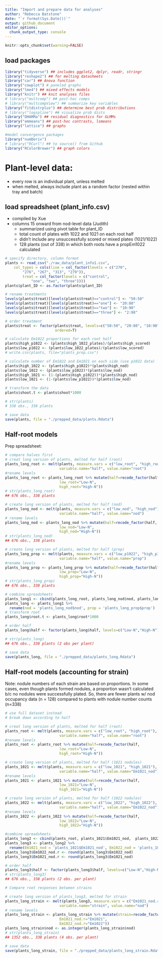 ```yaml
---
title: "Import and prepare data for analyses"
author: "Rebecca Batstone"
date: "`r format(Sys.Date())`"
output: github_document
editor_options: 
  chunk_output_type: console
---
```


```r
knitr::opts_chunk$set(warning=FALSE)
```

## load packages

```r
library("tidyverse") ## includes ggplot2, dplyr, readr, stringr
library("reshape2") ## for melting datasheets
library("car") ## Anova function
library("cowplot") # paneled graphs
library("lme4") ## mixed effects models
library("knitr") ## knit analyses files
# library("multcomp") ## post-hoc comps
# library("multcompView") ## summarize key variables
library("fitdistrplus") ## determine best prob distributions
# library("logspline") ## visualize prob dists
library("DHARMa") ## residual diagnostics for GLMMs
library("emmeans") ## post-hoc contrasts, lsmeans
library("lattice") ## graphs

#model convergence packages
library("numDeriv")
# library("RCurl") ## to source() from Github
library("RColorBrewer") ## graph colors
```

# Plant-level data:
- every row is an individual plant, unless melted
- when melted, always include plant as a random factor (nested within tray and batch)

## load spreadsheet (plant_info.csv)
- compiled by Xue
- columns 15 onward from nod-level data (Judith)
  - summarized using pivot table for plant_ID
  - total count of plates with 1022 and 1021 on each root half
  - didn't include any unsuccessfully scored or mixed plates (1021/1022)
  - 128 plants (out of 338) in which both roots have a propEm1022 calculated

```r
# specify directory, column format
plants <- read_csv("./raw_data/plant_info1.csv", 
    col_types = cols(line = col_factor(levels = c("270", 
        "276", "267", "313", "279")), 
        treat = col_factor(levels = c("control", 
            "one", "two", "three"))))
plants$plant_ID <- as.factor(plants$plant_ID)

# rename treatments
levels(plants$treat)[levels(plants$treat)=="control"] <- "50:50"
levels(plants$treat)[levels(plants$treat)=="one"] <- "20:80"
levels(plants$treat)[levels(plants$treat)=="two"] <- "10:90"
levels(plants$treat)[levels(plants$treat)=="three"] <- "2:98"

# order treatment
plants$treat <- factor(plants$treat, levels=c("50:50", "20:80", "10:90", "2:98"),
                       ordered=T)

# calculate Em1022 proportions for each root half
plants$high_p1022 <- (plants$high_1022_plates)/(plants$high_scored)
plants$low_p1022 <- (plants$low_1022_plates)/(plants$low_scored)
# write.csv(plants, file="plants_prop.csv")

# calculate number of Em1022 and Em1021 on each side (use p1022 data)
plants$high_1022 <- (plants$high_p1022)*(plants$high_nod)
plants$low_1022 <- (plants$low_p1022)*(plants$low_nod)
plants$high_1021 <- (1-(plants$high_p1022))*(plants$high_nod)
plants$low_1021 <- (1-(plants$low_p1022))*(plants$low_nod)

# transform the data
plants$shoot.t <- plants$shoot*1000

# str(plants)
# 338 obs., 338 plants

# save data
save(plants, file = "./prepped_data/plants.Rdata")
```

## Half-root models

Prep spreadsheet:

```r
# compare halves first
# creat long version of plants, melted for half (root)
plants_long_root <- melt(plants, measure.vars = c("low_root", "high_root"),
                         variable.name="half", value.name="root")
#rename levels
plants_long_root <- plants_long_root %>% mutate(half=recode_factor(half, 
                         low_root="Low-N",
                         high_root="High-N"))
# str(plants_long_root)
## 676 obs., 338 plants

# create long version of plants, melted for half (nod)
plants_long_nod <- melt(plants, measure.vars = c("low_nod", "high_nod"),
                         variable.name="half", value.name="nod")
# rename levels
plants_long_nod <- plants_long_nod %>% mutate(half=recode_factor(half, 
                         low_nod="Low-N",
                         high_nod="High-N"))
# str(plants_long_nod)
## 676 obs., 338 plants

# create long version of plants, melted for half (prop)
plants_long_prop <- melt(plants, measure.vars = c("low_p1022", "high_p1022"),
                         variable.name="half", value.name="prop")
#rename levels
plants_long_prop <- plants_long_prop %>% mutate(half=recode_factor(half, 
                         low_prop="Low-N",
                         high_prop="High-N"))
# str(plants_long_prop)
## 676 obs., 338 plants

# combine spreadsheets
plants_long1 <- cbind(plants_long_root, plants_long_nod$nod, plants_long_prop$prop)
plants_long <- plants_long1 %>%
  rename(nod = 'plants_long_nod$nod', prop = 'plants_long_prop$prop')
# transform root
plants_long$root.t <- plants_long$root*1000

# order half
plants_long$half <- factor(plants_long$half, levels=c("Low-N","High-N"), ordered=T)

# str(plants_long)
## 676 obs., 338 plants (2 obs per plant)

# save data
save(plants_long, file = "./prepped_data/plants_long.Rdata")
```

## Half-root models (accounting for strain)

Note: nodule numbers of each strain are based on proportions. In some cases, even though
plants formed nodules, a proportion wasn't calculated b/c no nodules were successfully
plated. So, there are fewer plants w/ nod occupancy data (n = 128) compared to plants with 
nodule number counts (n=338)

```r
# use full dataset instead
# break down according to half

# creat long version of plants, melted for half (root)
plants_root <- melt(plants, measure.vars = c("low_root", "high_root"),
                         variable.name="half", value.name="root")
#rename levels
plants_root <- plants_root %>% mutate(half=recode_factor(half, 
                         low_root="Low-N",
                         high_root="High-N"))

# create long version of plants, melted for half (1021 nodules)
plants_1021 <- melt(plants, measure.vars = c("low_1021", "high_1021"),
                         variable.name="half", value.name="Em1021_nod")
#rename levels
plants_1021 <- plants_1021 %>% mutate(half=recode_factor(half, 
                         low_1021="Low-N",
                         high_1021="High-N"))

# create long version of plants, melted for half (1022 nodules)
plants_1022 <- melt(plants, measure.vars = c("low_1022", "high_1022"),
                         variable.name="half", value.name="Em1022_nod")
#rename levels
plants_1022 <- plants_1022 %>% mutate(half=recode_factor(half, 
                         low_1022="Low-N",
                         high_1022="High-N"))

#combine spreadsheets
plants_long2 <- cbind(plants_root, plants_1021$Em1021_nod,  plants_1022$Em1022_nod)
plants_long3 <- plants_long2 %>%
  rename(Em1021_nod = 'plants_1021$Em1021_nod', Em1022_nod = 'plants_1022$Em1022_nod')
plants_long3$Em1022_nod.r <- round(plants_long3$Em1022_nod)
plants_long3$Em1021_nod.r <- round(plants_long3$Em1021_nod)

# order half
plants_long3$half <- factor(plants_long3$half, levels=c("Low-N","High-N"), ordered=T)
# str(plants_long3)
## 676 obs., 338 plants (2 obs. per plant)

# Compare root responses between strains

# create long version of plants_long3, melted for strain
plants_long_strain <- melt(plants_long3, measure.vars = c("Em1021_nod.r", "Em1022_nod.r"),
                         variable.name="strain", value.name="nod")
# rename levels
plants_long_strain <- plants_long_strain %>% mutate(strain=recode_factor(strain, 
                         Em1021_nod.r="Em1021",
                         Em1022_nod.r="Em1022"))
plants_long_strain$nod <- as.integer(plants_long_strain$nod)
# str(plants_long_strain)
## 1352 obs., 338 plants (4 obs. per plant)

# save data
save(plants_long_strain, file = "./prepped_data/plants_long_strain.Rdata")
```